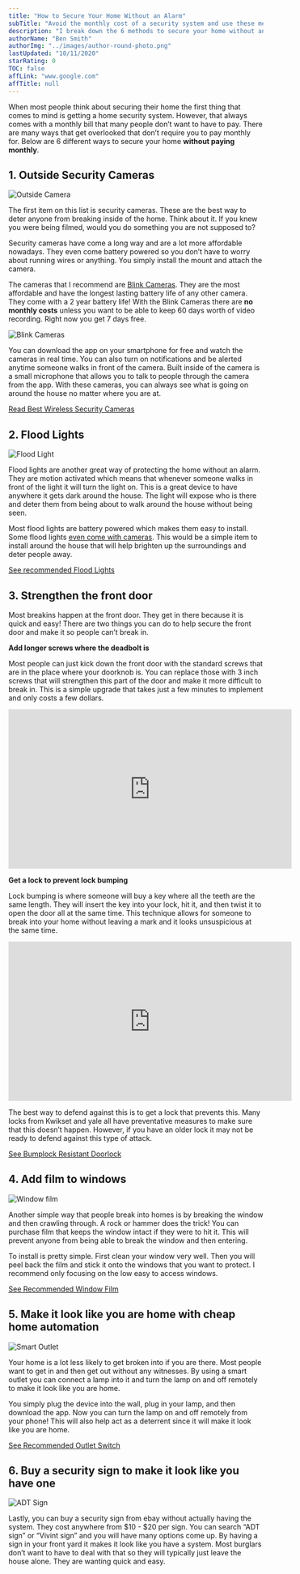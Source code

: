 ```yaml
---
title: "How to Secure Your Home Without an Alarm"
subTitle: "Avoid the monthly cost of a security system and use these methods instead"
description: "I break down the 6 methods to secure your home without an alarm. You can avoid all monthly expenses by using these methods that cost very little money to set up."
authorName: "Ben Smith"
authorImg: "../images/author-round-photo.png"
lastUpdated: "10/11/2020"
starRating: 0
TOC: false
affLink: "www.google.com"
affTitle: null
---
```


When most people think about securing their home the first thing that comes to mind is getting a home security system. However, that always comes with a monthly bill that many people don’t want to have to pay. There are many ways that get overlooked that don’t require you to pay monthly for. Below are 6 different ways to secure your home **without paying monthly**.

## 1. Outside Security Cameras

![Outside Camera](../images/vivint/outdoor-camera-lurkers-min.jpg)

The first item on this list is security cameras. These are the best way to deter anyone from breaking inside of the home. Think about it. If you knew you were being filmed, would you do something you are not supposed to?

Security cameras have come a long way and are a lot more affordable nowadays. They even come battery powered so you don’t have to worry about running wires or anything. You simply install the mount and attach the camera.

The cameras that I recommend are [Blink Cameras](https://amzn.to/3jsrpbf). They are the most affordable and have the longest lasting battery life of any other camera. They come with a 2 year battery life! With the Blink Cameras there are **no monthly costs** unless you want to be able to keep 60 days worth of video recording. Right now you get 7 days free.

![Blink Cameras](../images/wireless-cameras/blink.jpg)

You can download the app on your smartphone for free and watch the cameras in real time. You can also turn on notifications and be alerted anytime someone walks in front of the camera. Built inside of the camera is a small microphone that allows you to talk to people through the camera from the app. With these cameras, you can always see what is going on around the house no matter where you are at.

[Read Best Wireless Security Cameras](/posts/best-battery-powered-security-cameras-for-outdoors)

## 2. Flood Lights

![Flood Light](../images/flood-light.jpg)

Flood lights are another great way of protecting the home without an alarm. They are motion activated which means that whenever someone walks in front of the light it will turn the light on. This is a great device to have anywhere it gets dark around the house. The light will expose who is there and deter them from being about to walk around the house without being seen.

Most flood lights are battery powered which makes them easy to install. Some flood lights [even come with cameras](https://amzn.to/2SnFjzD). This would be a simple item to install around the house that will help brighten up the surroundings and deter people away.

[See recommended Flood Lights](https://amzn.to/3jR40k3)

## 3. Strengthen the front door

Most breakins happen at the front door. They get in there because it is quick and easy! There are two things you can do to help secure the front door and make it so people can’t break in.

**Add longer screws where the deadbolt is**

Most people can just kick down the front door with the standard screws that are in the place where your doorknob is. You can replace those with 3 inch screws that will strengthen this part of the door and make it more difficult to break in. This is a simple upgrade that takes just a few minutes to implement and only costs a few dollars.

<iframe
  width="560"
  height="315"
  src="https://www.youtube.com/embed/nOiYyNm92Ws"
  frameborder="0"
  allow="accelerometer; autoplay; clipboard-write; encrypted-media; gyroscope; picture-in-picture"
  allowfullscreen
></iframe>

**Get a lock to prevent lock bumping**

Lock bumping is where someone will buy a key where all the teeth are the same length. They will insert the key into your lock, hit it, and then twist it to open the door all at the same time. This technique allows for someone to break into your home without leaving a mark and it looks unsuspicious at the same time.

<iframe
  width="560"
  height="315"
  src="https://www.youtube.com/embed/hr23tpWX8lM"
  frameborder="0"
  allow="accelerometer; autoplay; clipboard-write; encrypted-media; gyroscope; picture-in-picture"
  allowfullscreen
></iframe>

The best way to defend against this is to get a lock that prevents this. Many locks from Kwikset and yale all have preventative measures to make sure that this doesn’t happen. However, if you have an older lock it may not be ready to defend against this type of attack.

[See Bumplock Resistant Doorlock](https://amzn.to/3dgPsaU)

## 4. Add film to windows

![Window film](../images/window-film.jpg)

Another simple way that people break into homes is by breaking the window and then crawling through. A rock or hammer does the trick! You can purchase film that keeps the window intact if they were to hit it. This will prevent anyone from being able to break the window and then entering.

To install is pretty simple. First clean your window very well. Then you will peel back the film and stick it onto the windows that you want to protect. I recommend only focusing on the low easy to access windows.

[See Recommended Window Film](https://amzn.to/3djzWeH)

## 5. Make it look like you are home with cheap home automation

![Smart Outlet](../images/smart-outlet.jpg)

Your home is a lot less likely to get broken into if you are there. Most people want to get in and then get out without any witnesses. By using a smart outlet you can connect a lamp into it and turn the lamp on and off remotely to make it look like you are home.

You simply plug the device into the wall, plug in your lamp, and then download the app. Now you can turn the lamp on and off remotely from your phone! This will also help act as a deterrent since it will make it look like you are home.

[See Recommended Outlet Switch](https://amzn.to/3jSz8jb)

## 6. Buy a security sign to make it look like you have one

![ADT Sign](../images/adt/adt_image.jpg)

Lastly, you can buy a security sign from ebay without actually having the system. They cost anywhere from $10 - $20 per sign. You can search “ADT sign” or “Vivint sign” and you will have many options come up.
By having a sign in your front yard it makes it look like you have a system. Most burglars don’t want to have to deal with that so they will typically just leave the house alone. They are wanting quick and easy.
